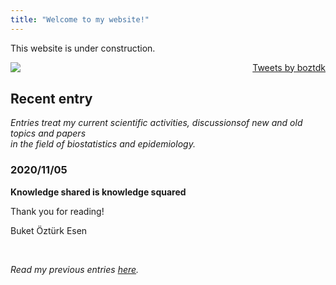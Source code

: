 ```yaml
---
title: "Welcome to my website!"
---
```

This website is under construction.




<div style="float: right">
  <a class="twitter-timeline" data-width="200"  data-height="800" href="https://twitter.com/boztdk?ref_src=twsrc%5Etfw">Tweets by boztdk</a> <script 
async src="https://platform.twitter.com/widgets.js" charset="utf-8"></script>
</div>





<img style="float: left;" src="cartoon.png">



<div style="float: left">



# Recent entry

*Entries treat my current scientific activities, discussionsof new and old topics and papers*   
*in the field of biostatistics and epidemiology.*


### 2020/11/05

**Knowledge shared is knowledge squared**



Thank you for reading!

Buket &#214;zt&#252;rk Esen

<p>&nbsp;</p>

*Read my previous entries <a href="entries.html" target="_blank">here</a>.*

</div>












